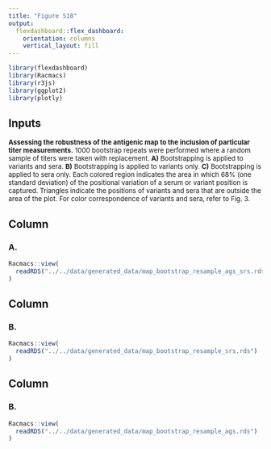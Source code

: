 ```yaml
---
title: "Figure S18"
output: 
  flexdashboard::flex_dashboard:
    orientation: columns
    vertical_layout: fill
---
```


```r
library(flexdashboard)
library(Racmacs)
library(r3js)
library(ggplot2)
library(plotly)
```

Inputs {.sidebar}
-------------------------------------
<font size="2">
**Assessing the robustness of the antigenic map to the inclusion of particular titer measurements.** 1000 bootstrap repeats were performed where a random sample of titers were taken with replacement. **A)** Bootstrapping is applied to variants and sera. **B)** Bootstrapping is applied to variants only. **C)** Bootstrapping is applied to sera only. Each colored region indicates the area in which 68% (one standard deviation) of the positional variation of a serum or variant position is captured. Triangles indicate the positions of variants and sera that are outside the area of the plot. For color correspondence of variants and sera, refer to Fig. 3.
</font>


Column
-------------------------------------

### A.
```r
Racmacs::view(
  readRDS("../../data/generated_data/map_bootstrap_resample_ags_srs.rds")
)
```

Column
-------------------------------------

### B.
```r
Racmacs::view(
  readRDS("../../data/generated_data/map_bootstrap_resample_srs.rds")
)
```

Column
-------------------------------------

### B.
```r
Racmacs::view(
  readRDS("../../data/generated_data/map_bootstrap_resample_ags.rds")
)
```
